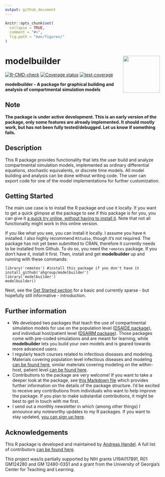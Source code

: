 ```yaml
---
output: github_document
---
```


<!-- README.md is generated from README.Rmd. Please edit that file -->

```r
knitr::opts_chunk$set(
  collapse = TRUE,
  comment = "#>",
  fig.path = "man/figures/"
)
```

# modelbuilder <img src="man/figures/logo.png" align="right" alt="" width="120" />


<!-- badges: start -->
[![R-CMD-check](https://github.com/ahgroup/modelbuilder/workflows/R-CMD-check/badge.svg)](https://github.com/ahgroup/modelbuilder/actions)
[![Coverage status](https://codecov.io/gh/ahgroup/modelbuilder/branch/master/graph/badge.svg)](https://codecov.io/github/ahgroup/modelbuilder?branch=master)
[![test-coverage](https://github.com/ahgroup/modelbuilder/workflows/test-coverage/badge.svg)](https://github.com/ahgroup/modelbuilder/actions)
<!-- badges: end -->

**modelbuilder - A package for graphical building and analysis of compartmental simulation models**


## Note

**The package is under active development. This is an early version of the package, only some features are already implemented. It should mostly work, but has not been fully tested/debugged. Let us know if something fails.**


## Description
This R package provides functionality that lets the user build and analyze compartmental simulation models, implemented as ordinary differential equations, stochastic equivalents, or discrete time models. All model building and analysis can be done without writing code. The user can export code for one of the model implementations for further customization.


## Getting Started
The main use case is to install the R package and use it locally. If you want to get a quick glimpse at the package to see if this package is for you, you can give it [a quick try online, without having to install it](https://shiny.ovpr.uga.edu/modelbuilder/). Note that not all functionality might work in this online version. 

If you like what you see, you can install it locally. I assume you have `R` installed. I also highly recommend `RStudio`, though it's not required. The package has not yet been submitted to CRAN, therefore it currently needs to be installed from Github. To do so, you need the `remotes` package. If you don't have it, install it first. Then, install and get **modelbuilder** up and running with these commands:

``` 
library('remotes') #install this package if you don't have it
install_github('ahgroup/modelbuilder')
library('modelbuilder')
modelbuilder()
```

Next, see the [Get Started section](https://ahgroup.github.io/modelbuilder/articles/modelbuilder.html) for a basic and currently sparse - but hopefully still informative - introduction.


## Further information
* We developed two packages that teach the use of compartmental simulation models for use on the population level ([DSAIDE package](https://ahgroup.github.io/DSAIDE/)), and individual host/patient level ([DSAIRM package](https://ahgroup.github.io/DSAIRM/)). Those packages come with pre-coded simulations and are meant for learning, while **modelbuilder** lets you build your own models and is geared towards more advanced users.
* I regularly teach courses related to infectious diseases and modeling. Materials covering population level infectious diseases and modeling [can be found here](https://andreashandel.github.io/IDEMAcourse/), similar materials covering modeling on the within-host, patient level [can be found here](https://andreashandel.github.io/SMIcourse/). 
* Contributions to the package are very welcome! If you want to take a deeper look at the package, see [this Markdown file](https://github.com/ahgroup/modelbuilder/blob/master/auxiliary/docsfordevelopers/documentation.md) which provides further information on the details of the package structure. I'd be excited to receive any contributions from individuals who want to help improve the package. If you plan to make substantial contributions, it might be best to get in touch with me first.
* I send out a monthly newsletter in which (among other things) I announce any noteworthy updates to my R packages. If you want to stay updated, [you can sign up here](https://www.andreashandel.com/susbscribe/).


## Acknowledgements 
This R package is developed and maintained by [Andreas Handel](https://www.andreashandel.com/). A full list of contributors [can be found here](https://ahgroup.github.io/modelbuilder/authors.html). 

This project was/is partially supported by NIH grants U19AI117891, R01 GM124280 and GM 12480-03S1 and a grant from the University of Georgia's Center for Teaching and Learning. 



